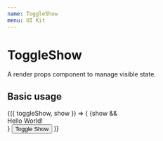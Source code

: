 ```yaml
---
name: ToggleShow
menu: UI Kit
---
```



# ToggleShow
A render props component to manage visible state.

## Basic usage
<Playground>
  <ToggleShow>
    {({ toggleShow, show }) => (
      <Flex itemGutter direction="column">
        {show && <div>Hello World!</div>}
        <button onClick={toggleShow}>Toggle Show</button>
      </Flex>
    )}
  </ToggleShow>
</Playground>
